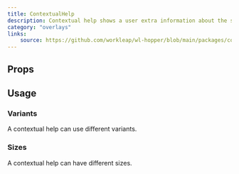 ```yaml
---
title: ContextualHelp
description: Contextual help shows a user extra information about the state of an adjacent component. It explains a high-level topic about an experience and can point users to more information elsewhere.
category: "overlays"
links:
    source: https://github.com/workleap/wl-hopper/blob/main/packages/components/src/contextual-help/src/ContextualHelp.tsx
---
```


<Example src="contextual-help/docs/Preview" isOpen />

## Props

<PropTable component="ContextualHelp" />

## Usage

### Variants
A contextual help can use different variants.

<Example src="contextual-help/docs/Variant" />

### Sizes
A contextual help can have different sizes.

<Example src="contextual-help/docs/Size" />
